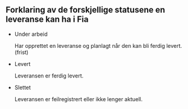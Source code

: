 ::: {.callout-note collapse="true"}
## Forklaring av de forskjellige statusene en leveranse kan ha i Fia

*   Under arbeid

    Har opprettet en leveranse og planlagt når den kan bli ferdig levert. (frist)
*   Levert

    Leveransen er ferdig levert.
*   Slettet

    Leveransen er feilregistrert eller ikke lenger aktuell.

:::
